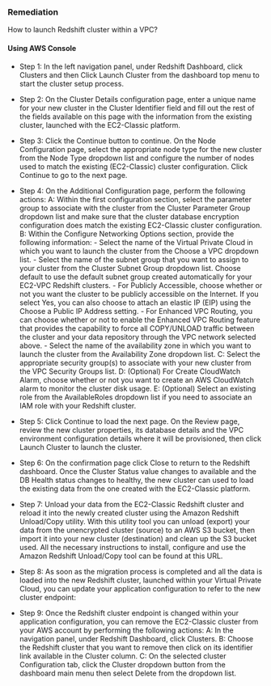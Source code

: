 ### Remediation

How to launch Redshift cluster within a VPC?

#### Using AWS Console

- Step 1: In the left navigation panel, under Redshift Dashboard, click Clusters and then Click Launch Cluster from the dashboard top menu to start the cluster setup process.

- Step 2: On the Cluster Details configuration page, enter a unique name for your new cluster in the Cluster Identifier field and fill out the rest of the fields available on this page with the information from the existing cluster, launched with the EC2-Classic platform.

- Step 3: Click the Continue button to continue. On the Node Configuration page, select the appropriate node type for the new cluster from the Node Type dropdown list and configure the number of nodes used to match the existing (EC2-Classic) cluster configuration. Click Continue to go to the next page.

- Step 4: On the Additional Configuration page, perform the following actions:
  A: Within the first configuration section, select the parameter group to associate with the cluster from the Cluster Parameter Group dropdown list and make sure that the cluster database encryption configuration does match the existing EC2-Classic cluster configuration.
  B: Within the Configure Networking Options section, provide the following information: - Select the name of the Virtual Private Cloud in which you want to launch the cluster from the Choose a VPC dropdown list. - Select the name of the subnet group that you want to assign to your cluster from the Cluster Subnet Group dropdown list. Choose default to use the default subnet group created automatically for your EC2-VPC Redshift clusters. - For Publicly Accessible, choose whether or not you want the cluster to be publicly accessible on the Internet. If you select Yes, you can also choose to attach an elastic IP (EIP) using the Choose a Public IP Address setting. - For Enhanced VPC Routing, you can choose whether or not to enable the Enhanced VPC Routing feature that provides the capability to force all COPY/UNLOAD traffic between the cluster and your data repository through the VPC network selected above. - Select the name of the availability zone in which you want to launch the cluster from the Availability Zone dropdown list.
  C: Select the appropriate security group(s) to associate with your new cluster from the VPC Security Groups list.
  D: (Optional) For Create CloudWatch Alarm, choose whether or not you want to create an AWS CloudWatch alarm to monitor the cluster disk usage.
  E: (Optional) Select an existing role from the AvailableRoles dropdown list if you need to associate an IAM role with your Redshift cluster.

- Step 5: Click Continue to load the next page. On the Review page, review the new cluster properties, its database details and the VPC environment configuration details where it will be provisioned, then click Launch Cluster to launch the cluster.

- Step 6: On the confirmation page click Close to return to the Redshift dashboard. Once the Cluster Status value changes to available and the DB Health status changes to healthy, the new cluster can used to load the existing data from the one created with the EC2-Classic platform.

- Step 7: Unload your data from the EC2-Classic Redshift cluster and reload it into the newly created cluster using the Amazon Redshift Unload/Copy utility. With this utility tool you can unload (export) your data from the unencrypted cluster (source) to an AWS S3 bucket, then import it into your new cluster (destination) and clean up the S3 bucket used. All the necessary instructions to install, configure and use the Amazon Redshift Unload/Copy tool can be found at this URL.

- Step 8: As soon as the migration process is completed and all the data is loaded into the new Redshift cluster, launched within your Virtual Private Cloud, you can update your application configuration to refer to the new cluster endpoint:
- Step 9: Once the Redshift cluster endpoint is changed within your application configuration, you can remove the EC2-Classic cluster from your AWS account by performing the following actions:
  A: In the navigation panel, under Redshift Dashboard, click Clusters.
  B: Choose the Redshift cluster that you want to remove then click on its identifier link available in the Cluster column.
  C: On the selected cluster Configuration tab, click the Cluster dropdown button from the dashboard main menu then select Delete from the dropdown list.
